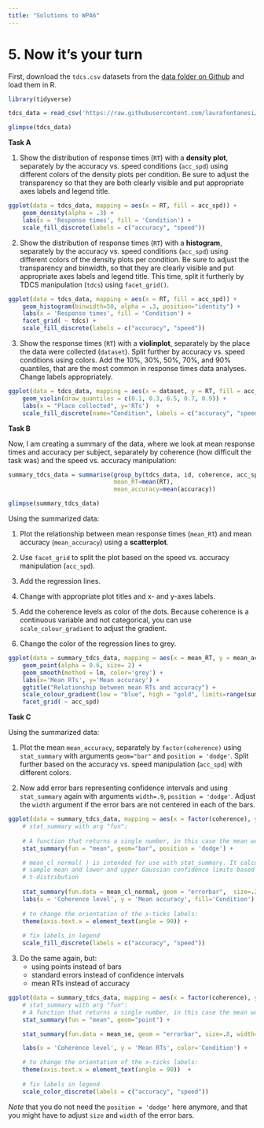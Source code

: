 ```yaml
---
title: "Solutions to WPA6"
---
```


# 5. Now it's your turn

First, download the `tdcs.csv` datasets from the [data folder on Github](https://github.com/laurafontanesi/r-seminar22/tree/main/data) and load them in R.

```r
library(tidyverse)

tdcs_data = read_csv('https://raw.githubusercontent.com/laurafontanesi/r-seminar22/master/data/tdcs.csv')

glimpse(tdcs_data)
```

**Task A** 

1. Show the distribution of response times (`RT`) with a **density plot**, separately by the accuracy vs. speed conditions (`acc_spd`) using different colors of the density plots per condition. Be sure to adjust the transparency so that they are both clearly visible and put appropriate axes labels and legend title.

```r
ggplot(data = tdcs_data, mapping = aes(x = RT, fill = acc_spd)) + 
    geom_density(alpha = .3) +
    labs(x = 'Response times', fill = 'Condition') +
    scale_fill_discrete(labels = c("accuracy", "speed"))
```

2. Show the distribution of response times (`RT`) with a **histogram**, separately by the accuracy vs. speed conditions (`acc_spd`) using different colors of the density plots per condition. Be sure to adjust the transparency and binwidth, so that they are clearly visible and put appropriate axes labels and legend title. This time, split it furtherly by TDCS manipulation (`tdcs`) using `facet_grid()`.

```r
ggplot(data = tdcs_data, mapping = aes(x = RT, fill = acc_spd)) + 
    geom_histogram(binwidth=50, alpha = .3, position="identity") + 
    labs(x = 'Response times', fill = 'Condition') +
    facet_grid( ~ tdcs) +
    scale_fill_discrete(labels = c("accuracy", "speed"))
```

3. Show the response times (`RT`) with a **violinplot**, separately by the place the data were collected (`dataset`). Split further by accuracy vs. speed conditions using colors. Add the 10%, 30%, 50%, 70%, and 90% quantiles, that are the most common in response times data analyses. Change labels appropriately.

```r
ggplot(data = tdcs_data, mapping = aes(x = dataset, y = RT, fill = acc_spd)) + 
    geom_violin(draw_quantiles = c(0.1, 0.3, 0.5, 0.7, 0.9)) +
    labs(x = "Place collected", y='RTs')  +
    scale_fill_discrete(name="Condition", labels = c("accuracy", "speed"))
```

**Task B** 

Now, I am creating a summary of the data, where we look at mean response times and accuracy per subject, separately by coherence (how difficult the task was) and the speed vs. accuracy manipulation:

```r
summary_tdcs_data = summarise(group_by(tdcs_data, id, coherence, acc_spd),
                              mean_RT=mean(RT), 
                              mean_accuracy=mean(accuracy))

glimpse(summary_tdcs_data)
```

Using the summarized data:

1. Plot the relationship between mean response times (`mean_RT`) and mean accuracy (`mean_accuracy`) using a **scatterplot**. 

2. Use `facet_grid` to split the plot based on the speed vs. accuracy manipulation (`acc_spd`). 

3. Add the regression lines.

4. Change with appropriate plot titles and x- and y-axes labels. 

5. Add the coherence levels as color of the dots. Because coherence is a continuous variable and not categorical, you can use `scale_colour_gradient` to adjust the gradient. 

6. Change the color of the regression lines to grey.

```r
ggplot(data = summary_tdcs_data, mapping = aes(x = mean_RT, y = mean_accuracy, color = coherence)) + 
    geom_point(alpha = 0.6, size= 2) +
    geom_smooth(method = lm, color='grey') +
    labs(x='Mean RTs', y='Mean accuracy') +
    ggtitle("Relationship between mean RTs and accuracy") + 
    scale_colour_gradient(low = "blue", high = "gold", limits=range(summary_tdcs_data[,'coherence'])) +
    facet_grid( ~ acc_spd)
```

**Task C**

Using the summarized data:

1. Plot the mean `mean_accuracy`, separately by `factor(coherence)` using `stat_summary` with arguments `geom="bar"` and `position = 'dodge'`. Split further based on the accuracy vs. speed manipulation (`acc_spd`) with different colors.

2. Now add error bars representing confidence intervals and using `stat_summary` again with arguments `width=.9`, `position = 'dodge'`. Adjust the `width` argument if the error bars are not centered in each of the bars.
    
```r
ggplot(data = summary_tdcs_data, mapping = aes(x = factor(coherence), y = mean_accuracy, fill=acc_spd)) +
    # stat_summary with arg "fun":
    
    # A function that returns a single number, in this case the mean worry_cont for each level of cause_recoded:
    stat_summary(fun = "mean", geom="bar", position = 'dodge') +

    # mean_cl_normal( ) is intended for use with stat_summary. It calculates
    # sample mean and lower and upper Gaussian confidence limits based on the 
    # t-distribution
    
    stat_summary(fun.data = mean_cl_normal, geom = "errorbar",  size=.2, width=.9, position = 'dodge') +
    labs(x = 'Coherence level', y = 'Mean accuracy', fill='Condition') + 
    
    # to change the orientation of the x-ticks labels:
    theme(axis.text.x = element_text(angle = 90)) +
  
    # fix labels in legend
    scale_fill_discrete(labels = c("accuracy", "speed"))
```

3. Do the same again, but:
    - using points instead of bars
    - standard errors instead of confidence intervals
    - mean RTs instead of accuracy

```r
ggplot(data = summary_tdcs_data, mapping = aes(x = factor(coherence), y = mean_RT, color=acc_spd)) +
    # stat_summary with arg "fun":
    # A function that returns a single number, in this case the mean worry_cont for each level of cause_recoded:
    stat_summary(fun = "mean", geom="point") +

    stat_summary(fun.data = mean_se, geom = "errorbar", size=.8, width=.4) +

    labs(x = 'Coherence level', y = 'Mean RTs', color='Condition') +

    # to change the orientation of the x-ticks labels:
    theme(axis.text.x = element_text(angle = 90))  +
  
    # fix labels in legend
    scale_color_discrete(labels = c("accuracy", "speed"))
```

*Note* that you do not need the `position = 'dodge'` here anymore, and that you might have to adjust `size` and `width` of the error bars.